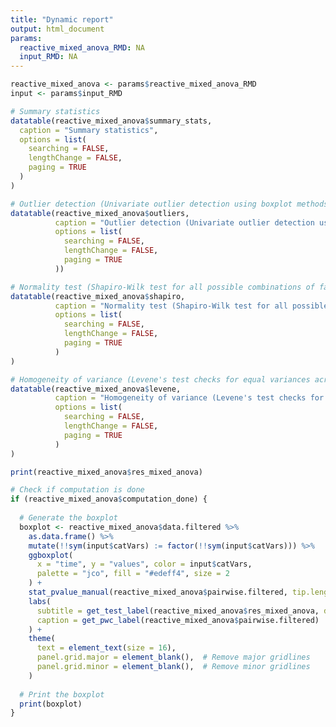 ```yaml
---
title: "Dynamic report"
output: html_document
params:
  reactive_mixed_anova_RMD: NA
  input_RMD: NA
---
```


```r
reactive_mixed_anova <- params$reactive_mixed_anova_RMD
input <- params$input_RMD
```

```r
# Summary statistics
datatable(reactive_mixed_anova$summary_stats,
  caption = "Summary statistics",
  options = list(
    searching = FALSE,
    lengthChange = FALSE,
    paging = TRUE
  )
)
```

```r
# Outlier detection (Univariate outlier detection using boxplot methods):
datatable(reactive_mixed_anova$outliers,
          caption = "Outlier detection (Univariate outlier detection using boxplot methods):",
          options = list(
            searching = FALSE,
            lengthChange = FALSE,
            paging = TRUE
          ))
```

```r
# Normality test (Shapiro-Wilk test for all possible combinations of factor levels):
datatable(reactive_mixed_anova$shapiro,
          caption = "Normality test (Shapiro-Wilk test for all possible combinations of factor levels):",
          options = list(
            searching = FALSE,
            lengthChange = FALSE,
            paging = TRUE
          )
)

```



```r
# Homogeneity of variance (Levene's test checks for equal variances across groups):
datatable(reactive_mixed_anova$levene,
          caption = "Homogeneity of variance (Levene's test checks for equal variances across groups):",
          options = list(
            searching = FALSE,
            lengthChange = FALSE,
            paging = TRUE
          )
)
```

```r
print(reactive_mixed_anova$res_mixed_anova)
```

```r
# Check if computation is done
if (reactive_mixed_anova$computation_done) {
  
  # Generate the boxplot
  boxplot <- reactive_mixed_anova$data.filtered %>%
    as.data.frame() %>%
    mutate(!!sym(input$catVars) := factor(!!sym(input$catVars))) %>%
    ggboxplot(
      x = "time", y = "values", color = input$catVars, 
      palette = "jco", fill = "#edeff4", size = 2
    ) +
    stat_pvalue_manual(reactive_mixed_anova$pairwise.filtered, tip.length = 0, hide.ns = TRUE) +
    labs(
      subtitle = get_test_label(reactive_mixed_anova$res_mixed_anova, detailed = TRUE),
      caption = get_pwc_label(reactive_mixed_anova$pairwise.filtered)
    ) +
    theme(
      text = element_text(size = 16),
      panel.grid.major = element_blank(),  # Remove major gridlines
      panel.grid.minor = element_blank(),  # Remove minor gridlines
    )
  
  # Print the boxplot
  print(boxplot)
}

```


